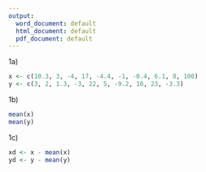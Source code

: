 ```yaml
---
output:
  word_document: default
  html_document: default
  pdf_document: default
---
```


1a) 
```r
x <- c(10.3, 3, -4, 17, -4.4, -1, -0.4, 6.1, 8, 100) 
y <- c(3, 2, 1.3, -3, 22, 5, -9.2, 10, 23, -3.3)
```
1b) 
```r
mean(x) 
mean(y) 
```

1c) 
```r
xd <- x - mean(x)
yd <- y - mean(y)
```